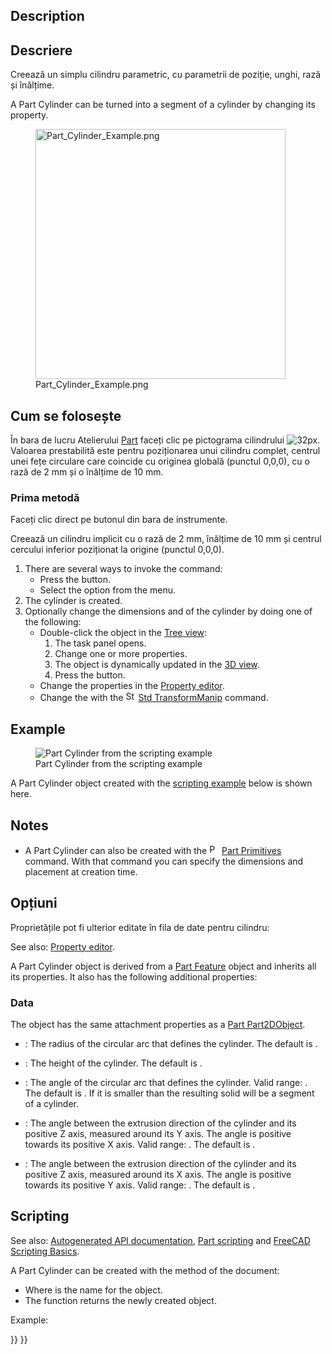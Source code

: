 <languages/>

{{Docnav
|[[Part_Box|Box]]
|[[Part_Sphere|Sphere]]
|[[Part_Workbench|Part]]
|IconL=Part_Box.svg
|IconR=Part_Sphere.svg
|IconC=Workbench_Part.svg
}}

<div class="mw-translate-fuzzy">
{{GuiCommand/ro
|Name=Part Cylinder
|Name/ro=Part Cylinder
|MenuLocation=Part -> Cylinder
|
|Workbenches=[[Part_Workbench/ro|Part Workbench]], Complete
|SeeAlso=[[Part_CreatePrimitives/ro|Part CreatePrimitives]]}}
</div>

==Description==

<div class="mw-translate-fuzzy">
== Descriere ==
Creează un simplu cilindru parametric, cu parametrii de poziție, unghi, rază și înălțime.
</div>

A Part Cylinder can be turned into a segment of a cylinder by changing its {{PropertyData|Angle}} property.

[[Image:Part_Cylinder_Example.png|400px]]

<span id="Usage"></span>
<div class="mw-translate-fuzzy">
== Cum se folosește ==
În bara de lucru Atelierului [[Part_Workbench|Part]] faceți clic pe pictograma cilindrului [[Image: Part_Cylinder.png | 32px]]. Valoarea prestabilită este pentru poziționarea unui cilindru complet, centrul unei fețe circulare care coincide cu originea globală (punctul 0,0,0), cu o rază de 2 mm și o înălțime de 10 mm.

=== Prima metodă ===
Faceți clic direct pe butonul {{KEY|[[Image: Part_Cylinder.png|16px]] Cilindru}} din bara de instrumente.

Creează un cilindru implicit cu o rază de 2 mm, înălțime de 10 mm și centrul cercului inferior poziționat la origine (punctul 0,0,0).
</div>

# There are several ways to invoke the command:
#* Press the {{Button|[[Image:Part_Cylinder.svg|16px]] [[Part_Cylinder|Cylinder]]}} button.
#* Select the {{MenuCommand|Part → Primitives → [[Image:Part_Cylinder.svg|16px]] Cylinder}} option from the menu.
# The cylinder is created.
# Optionally change the dimensions and {{PropertyData|Placement}} of the cylinder by doing one of the following:
#* Double-click the object in the [[Tree_view|Tree view]]:
#*# The {{MenuCommand|Geometric Primitives}} task panel opens.
#*# Change one or more properties.
#*# The object is dynamically updated in the [[3D_view|3D view]].
#*# Press the {{Button|OK}} button.
#* Change the properties in the [[Property_editor|Property editor]].
#* Change the {{PropertyData|Placement}} with the [[Image:Std_TransformManip.svg|16px]] [[Std_TransformManip|Std TransformManip]] command.

== Example ==

[[Image:Part_Cylinder_Scripting_Example.png|thumb|Part Cylinder from the scripting example]]

A Part Cylinder object created with the [[#Scripting|scripting example]] below is shown here.

== Notes ==

* A Part Cylinder can also be created with the [[Image:Part_Primitives.svg|16px]] [[Part_Primitives|Part Primitives]] command. With that command you can specify the dimensions and placement at creation time.

<span id="Properties"></span>
<div class="mw-translate-fuzzy">
== Opțiuni ==
Proprietățile pot fi ulterior editate în fila de date pentru cilindru:
</div>

See also: [[Property_editor|Property editor]].

A Part Cylinder object is derived from a [[Part_Feature|Part Feature]] object and inherits all its properties. It also has the following additional properties:

=== Data ===

{{TitleProperty|Attachment}}

The object has the same attachment properties as a [[Part_Part2DObject#Data|Part Part2DObject]].

{{TitleProperty|Cylinder}}

* {{PropertyData|Radius|Length}}: The radius of the circular arc that defines the cylinder. The default is {{Value|2mm}}.
* {{PropertyData|Height|Length}}: The height of the cylinder. The default is {{Value|10mm}}.
* {{PropertyData|Angle|Angle}}: The angle of the circular arc that defines the cylinder. Valid range: {{Value|0° &lt; value &lt;&#61; 360°}}. The default is {{Value|360°}}. If it is smaller than {{Value|360°}} the resulting solid will be a segment of a cylinder.

{{TitleProperty|Prism}}

* {{PropertyData|First Angle|Angle}}: The angle between the extrusion direction of the cylinder and its positive Z axis, measured around its Y axis. The angle is positive towards its positive X axis. Valid range: {{Value|0° &lt;&#61; value &lt; 90°}}. The default is {{Value|0°}}. {{Version|0.20}}
* {{PropertyData|Second Angle|Angle}}: The angle between the extrusion direction of the cylinder and its positive Z axis, measured around its X axis. The angle is positive towards its positive Y axis. Valid range: {{Value|0° &lt;&#61; value &lt; 90°}}. The default is {{Value|0°}}. {{Version|0.20}}

== Scripting ==

See also: [https://freecad.github.io/SourceDoc/ Autogenerated API documentation], [[Part_scripting|Part scripting]] and [[FreeCAD_Scripting_Basics|FreeCAD Scripting Basics]].

A Part Cylinder can be created with the {{Incode|addObject()}} method of the document:

{{Code|code=
cylinder = FreeCAD.ActiveDocument.addObject("Part::Cylinder", "myCylinder")
}}

* Where {{Incode|"myCylinder"}} is the name for the object.
* The function returns the newly created object.

Example:

{{Code|code=
import FreeCAD as App

doc = App.activeDocument()

cylinder = doc.addObject("Part::Cylinder", "myCylinder")
cylinder.Radius = 10
cylinder.Height = 50
cylinder.Placement = App.Placement(App.Vector(5, 10, 15), App.Rotation(75, 60, 30))

doc.recompute()
}}


{{Docnav
|[[Part_Box|Box]]
|[[Part_Sphere|Sphere]]
|[[Part_Workbench|Part]]
|IconL=Part_Box.svg
|IconR=Part_Sphere.svg
|IconC=Workbench_Part.svg
}}

{{Part_Tools_navi{{#translation:}}}}
{{Userdocnavi{{#translation:}}}}